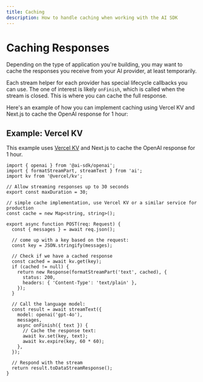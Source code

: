 ```yaml
---
title: Caching
description: How to handle caching when working with the AI SDK
---
```


# Caching Responses

Depending on the type of application you're building, you may want to cache the responses you receive from your AI provider, at least temporarily.

Each stream helper for each provider has special lifecycle callbacks you can use.
The one of interest is likely `onFinish`, which is called when the stream is closed. This is where you can cache the full response.

Here's an example of how you can implement caching using Vercel KV and Next.js to cache the OpenAI response for 1 hour:

## Example: Vercel KV

This example uses [Vercel KV](https://vercel.com/storage/kv) and Next.js to cache the OpenAI response for 1 hour.

```tsx filename="app/api/chat/route.ts"
import { openai } from '@ai-sdk/openai';
import { formatStreamPart, streamText } from 'ai';
import kv from '@vercel/kv';

// Allow streaming responses up to 30 seconds
export const maxDuration = 30;

// simple cache implementation, use Vercel KV or a similar service for production
const cache = new Map<string, string>();

export async function POST(req: Request) {
  const { messages } = await req.json();

  // come up with a key based on the request:
  const key = JSON.stringify(messages);

  // Check if we have a cached response
  const cached = await kv.get(key);
  if (cached != null) {
    return new Response(formatStreamPart('text', cached), {
      status: 200,
      headers: { 'Content-Type': 'text/plain' },
    });
  }

  // Call the language model:
  const result = await streamText({
    model: openai('gpt-4o'),
    messages,
    async onFinish({ text }) {
      // Cache the response text:
      await kv.set(key, text);
      await kv.expire(key, 60 * 60);
    },
  });

  // Respond with the stream
  return result.toDataStreamResponse();
}
```
